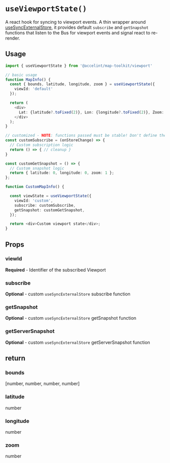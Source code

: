 
<Meta title='Viewport/useViewportState' />

# `useViewportState()`
A react hook for syncing to viewport events.  A thin wrapper around [useSyncExternalStore](https://react.dev/reference/react/useSyncExternalStore), it provides default `subscribe` and `getSnapshot` functions that listen to the Bus for viewport events and signal react to re-render.

## Usage

```typescript
import { useViewportState } from '@accelint/map-toolkit/viewport'

// basic usage
function MapInfo() {
  const { bounds, latitude, longitude, zoom } = useViewportState({
    viewId: 'default'
  });

  return (
    <div>
      Lat: {latitude?.toFixed(2)}, Lon: {longitude?.toFixed(2)}, Zoom: {zoom}
    </div>
  );
}

// customized - NOTE: functions passed must be stable! Don't define them inside your component if you can help it.
const customSubscribe = (onStoreChange) => {
  // Custom subscription logic
  return () => { // cleanup }
}

const customGetSnapshot = () => {
  // Custom snapshot logic
  return { latitude: 0, longitude: 0, zoom: 1 };
};

function CustomMapInfo() {

  const viewState = useViewportState({
    viewId: 'custom',
    subscribe: customSubscribe,
    getSnapshot: customGetSnapshot,
  });

  return <div>Custom viewport state</div>;
}
```

## Props

### viewId
**Required** - Identifier of the subscribed Viewport

### subscribe
**Optional** - custom `useSyncExternalStore` subscribe function

### getSnapshot
**Optional** - custom `useSyncExternalStore` getSnapshot function

### getServerSnapshot
**Optional** - custom `useSyncExternalStore` getServerSnapshot function

## return

### bounds
[number, number, number, number]

### latitude
number

### longitude
number

### zoom
number

